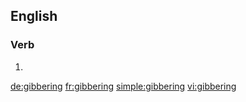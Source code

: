 ==English==

===Verb===
{{head|en|present participle}}

# {{present participle of|gibber|lang=en}}

[[de:gibbering]]
[[fr:gibbering]]
[[simple:gibbering]]
[[vi:gibbering]]